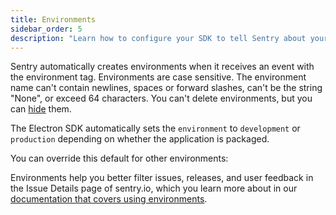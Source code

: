 ```yaml
---
title: Environments
sidebar_order: 5
description: "Learn how to configure your SDK to tell Sentry about your environments."
---
```


Sentry automatically creates environments when it receives an event with the environment tag. Environments are case sensitive. The environment name can't contain newlines, spaces or forward slashes, can't be the string "None", or exceed 64 characters. You can't delete environments, but you can [hide](/product/sentry-basics/environments/#hidden-environments) them.

The Electron SDK automatically sets the `environment` to `development` or `production` depending on whether the application is packaged.

You can override this default for other environments:

<PlatformContent includePath="set-environment" />

Environments help you better filter issues, releases, and user feedback in the Issue Details page of sentry.io, which you learn more about in our [documentation that covers using environments](/product/sentry-basics/environments/).
